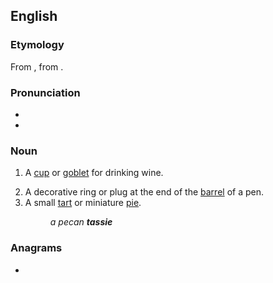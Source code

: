 {{also|Tassie}}
==English==

===Etymology===
From {{bor|en|fr|tasse||cup}}, from {{der|en|ar|طَاس||bowl, basin}}.

===Pronunciation===
* {{IPA|en|/ˈtæsi/}}
* {{rhymes|en|æsi}}

===Noun===
{{en-noun}}

# {{lb|en|Scotland}} A [[cup]] or [[goblet]] for drinking wine.
# A decorative ring or plug at the end of the [[barrel]] of a pen.
# A small [[tart]] or miniature [[pie]].
#: ''a pecan '''tassie'''''

===Anagrams===
* {{anagrams|en|a=aeisst|siesta|staies}}